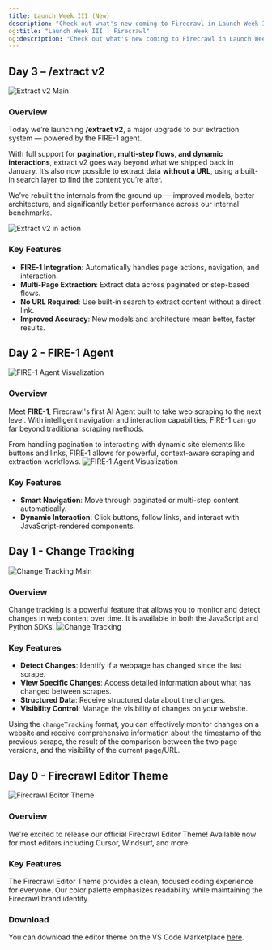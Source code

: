 ```yaml
---
title: Launch Week III (New)
description: "Check out what's new coming to Firecrawl in Launch Week III (April 14 - 20th)"
og:title: "Launch Week III | Firecrawl"
og:description: "Check out what's new coming to Firecrawl in Launch Week III (April 14 - 20th)"
---
```


## Day 3 – /extract v2  
![Extract v2 Main](/images/launch-week/lw3-d3-l.webp)

### Overview  
Today we’re launching **/extract v2**, a major upgrade to our extraction system — powered by the FIRE-1 agent.

With full support for **pagination, multi-step flows, and dynamic interactions**, extract v2 goes way beyond what we shipped back in January. It’s also now possible to extract data **without a URL**, using a built-in search layer to find the content you’re after.

We’ve rebuilt the internals from the ground up — improved models, better architecture, and significantly better performance across our internal benchmarks.

![Extract v2 in action](/images/launch-week/lw3-d3-2.webp)

### Key Features  
- **FIRE-1 Integration**: Automatically handles page actions, navigation, and interaction.  
- **Multi-Page Extraction**: Extract data across paginated or step-based flows.  
- **No URL Required**: Use built-in search to extract content without a direct link.  
- **Improved Accuracy**: New models and architecture mean better, faster results.  

## Day 2 - FIRE-1 Agent
![FIRE-1 Agent Visualization](/images/launch-week/lw3d2-1.webp)

### Overview
Meet **FIRE-1**, Firecrawl's first AI Agent built to take web scraping to the next level. With intelligent navigation and interaction capabilities, FIRE-1 can go far beyond traditional scraping methods.

From handling pagination to interacting with dynamic site elements like buttons and links, FIRE-1 allows for powerful, context-aware scraping and extraction workflows.
![FIRE-1 Agent Visualization](/images/launch-week/lw3-d2-4.webp)
### Key Features
- **Smart Navigation**: Move through paginated or multi-step content automatically.
- **Dynamic Interaction**: Click buttons, follow links, and interact with JavaScript-rendered components.


## Day 1 - Change Tracking
![Change Tracking Main](/images/launch-week/lw3d1.webp)


### Overview
Change tracking is a powerful feature that allows you to monitor and detect changes in web content over time. It is available in both the JavaScript and Python SDKs.
![Change Tracking](/images/launch-week/lw3d12.webp)
### Key Features
- **Detect Changes**: Identify if a webpage has changed since the last scrape.
- **View Specific Changes**: Access detailed information about what has changed between scrapes.
- **Structured Data**: Receive structured data about the changes.
- **Visibility Control**: Manage the visibility of changes on your website.

Using the `changeTracking` format, you can effectively monitor changes on a website and receive comprehensive information about the timestamp of the previous scrape, the result of the comparison between the two page versions, and the visibility of the current page/URL.



## Day 0 - Firecrawl Editor Theme
![Firecrawl Editor Theme](/images/launch-week/lw3d0.webp)
### Overview
We're excited to release our official Firecrawl Editor Theme! Available now for most editors including Cursor, Windsurf, and more.

### Key Features
The Firecrawl Editor Theme provides a clean, focused coding experience for everyone. Our color palette emphasizes readability while maintaining the Firecrawl brand identity.

### Download
You can download the editor theme on the VS Code Marketplace [here](https://firecrawl.link/lw3-editor-theme).
